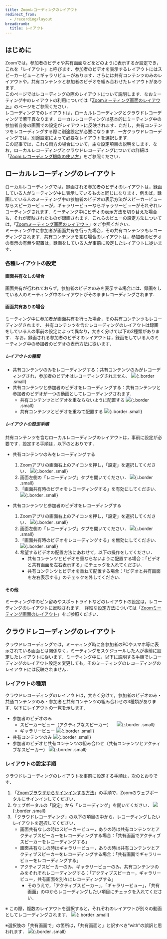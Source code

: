 ```yaml
---
title: Zoomレコーディングのレイアウト
redirect_from:
  - /recording/layout
breadcrumb:
  title: レイアウト
---
```



<InPreparation />

## はじめに
Zoomでは，参加者のビデオや共有画面などをどのように表示するか設定でき，これを「レイアウト」と呼びます．参加者のビデオを表示するレイアウトにはスピーカービューとギャラリビューがあります．さらには共有コンテンツのみのレイアウトや，共有コンテンツと参加者のビデオを組み合わせたレイアウトがあります．  
このページではレコーディングの際のレイアウトについて説明します．なおミーティング中のレイアウトの利用については「[Zoomミーティング画面のレイアウト](../../layout/)」のページをご参照ください．  
レコーディングでのレイアウトは，ローカルレコーディングとクラウドレコーディングで若干異なります．ローカルレコーディングは基本的にミーティング中の参加者自身の画面での設定がレイアウトに反映されます．ただし，共有コンテンツをレコーディングする際に別途設定が必要になります．一方クラウドレコーディングでは，別途設定によって必要なレイアウトを選択します．  
この記事では，これら両方の場合について，主な設定項目の説明をします．なお，ローカルレコーディングとクラウドレコーディングについての詳細は「[Zoom レコーディング機能の使い方](../../recording/)」をご参照ください．

## ローカルレコーディングのレイアウト
ローカルレコーディングでは，録画される参加者のビデオのレイアウトは，録画している人がミーティング中に表示しているものと同じになります．例えば，録画している人のミーティング中の参加者のビデオの表示方法がスピーカービューならスピーカービューが，ギャラリービューならギャラリービューがそれぞれレコーディングされます．ミーティング中にビデオの表示方法を切り替えた場合も，それが反映されたものが録画されます．これらのビューの設定方法については，「[Zoomミーティング画面のレイアウト](../../layout/)」をご参照ください．  
ミーティング中に参加者が画面共有を行った場合，その共有コンテンツもレコーディングされます．共有コンテンツを含む場合のレイアウトは，参加者のビデオの表示の有無や配置は，録画をしている人が事前に設定したレイアウトに従います．

### 各種レイアウトの設定
#### 画面共有なしの場合
画面共有が行われておらず，参加者のビデオのみを表示する場合には、録画をしている人のミーティング中のレイアウトがそのままレコーディングされます．

#### 画面共有ありの場合
ミーティング中に参加者が画面共有を行った場合，その共有コンテンツもレコーディングされます．
共有コンテンツを含むレコーディングのレイアウトは録画をしている人の事前の設定によって異なり，大きく分けて以下の2種類があります．
なお，録画される参加者のビデオのレイアウトは，録画をしている人のミーティング中の参加者のビデオの表示方法に従います．
##### レイアウトの種類
* 共有コンテンツのみをレコーディングする：共有コンテンツのみがレコーディングされ，参加者のビデオはレコーディングされません．
![](localrecording_sharecontent.png){:.border .small}
* 共有コンテンツと参加者のビデオをレコーディングする：共有コンテンツと参加者のビデオが一つの動画としてレコーディングされます．
  * 共有コンテンツとビデオを重ならないように配置する
  ![](localrecording_video-with-sharecontent.png){:.border .small}
  * 共有コンテンツとビデオを重ねて配置する
  ![](localrecording_video-on-sharecontent.png){:.border .small}

##### レイアウトの設定手順
共有コンテンツを含むローカルレコーディングのレイアウトは，事前に設定が必要です．設定する手順は，以下のとおりです．

* 共有コンテンツのみをレコーディングする
  1. Zoomアプリの画面右上のアイコンを押し，「設定」を選択してください．
  ![](application_setting.png){:.border .small}
  2. 画面左側の「レコーディング」タブを開いてください．
  ![](application_setting_recording.png){:.border .small}
  3. 「画面共有時のビデオをレコーディングする」を有効にしてください．
  ![](application_setting_off.png){:.border .small}

* 共有コンテンツと参加者のビデオをレコーディングする
  1. Zoomアプリの画面右上のアイコンを押し，「設定」を選択してください．
  ![](application_setting.png){:.border .small}
  2. 画面左側の「レコーディング」タブを開いてください．
  ![](application_setting_recording.png){:.border .small}
  3. 「画面共有時のビデオをレコーディングする」を無効にしてください．
  ![](application_setting_on.png){:.border .small}
  4. 希望するビデオの配置方法にあわせて，以下の操作をしてください．
     * 共有コンテンツとビデオを重ならないように配置する場合：「ビデオと共有画面を左右表示する」にチェックを入れてください．
     * 共有コンテンツとビデオを重ねて配置する場合：「ビデオと共有画面を左右表示する」のチェックを外してください．

#### その他
ミーティング中のピン留めやスポットライトなどのレイアウトの設定は，レコーディングのレイアウトに反映されます．
詳細な設定方法については「[Zoomミーティング画面のレイアウト](../../layout/)」をご参照ください．

## クラウドレコーディングのレイアウト
クラウドレコーディングでは，ミーティング時に各参加者のPCやスマホ等に表示されている画面とは関係なく，ミーティングをスケジュールした人が事前に設定したレイアウトに従います．ミーティング中に，以下に説明する手順でレコーディングのレイアウト設定を変更しても，そのミーティングのレコーディングのレイアウトには反映されません．

### レイアウトの種類
クラウドレコーディングのレイアウトは，大きく分けて，参加者のビデオのみ・共通コンテンツのみ・参加者と共有コンテンツの組み合わせの3種類があります．以下にレイアウトの一覧を示します．
* 参加者のビデオのみ
  * スピーカービュー（アクティブなスピーカー）
　![](cloudrecording_speakerview.png){:.border .small}
  * ギャラリービュー
  ![](cloudrecording_gallaryview.png){:.border .small}
* 共有コンテンツのみ
![](cloudrecording_sharecontent.png){:.border .small}
* 参加者のビデオと共有コンテンツの組み合わせ（共有コンテンツとアクティブなスピーカー）
![](cloudrecording_video-with-sharecontent.png){:.border .small}

### レイアウトの設定手順
クラウドレコーディングのレイアウトを事前に設定する手順は，次のとおりです．
1. 「[Zoomブラウザからサインインする方法](../../../signin/#browser)」の手順で，Zoomのウェブポータルにサインインしてください．
2. ウェブポータルの「設定」から「レコーディング」を開いてください．
![](webportal_setting.png){:.border .small}
3. 「クラウドレコーディング」の以下の項目の中から，レコーディングしたいレイアウトを選択してください．
   * 画面共有なしの時はスピーカービュー，ありの時は共有コンテンツとアクティブスピーカーをレコーディングする場合：「共有画面でアクティブスピーカーをレコーディングする」
   * 画面共有なしの時はギャラリービュー，ありの時は共有コンテンツとアクティブスピーカーをレコーディングする場合：「共有画面でギャラリービューをレコーディングする」
   * アクティブスピーカーのみ，ギャラリービューのみ，共有コンテンツのみをそれぞれレコーディングする：「アクティブスピーカー，ギャラリービュー，共有画面を別々にレコーディングする」
     * そのうえで，「アクティブスピーカー」，「ギャラリービュー」，「共有画面」の中からレコーディングしたい項目にチェックを入れてください．

※ この際，複数のレイアウトを選択すると，それぞれのレイアウトが別々の動画としてレコーディングされます．
![](webportal_layout_select.png){:.border .small}

※選択肢の「共有画面で」の箇所は，「共有画面と」と訳すべき“with”の誤訳と思われます．
![](english_setting.png){:.border .small}
